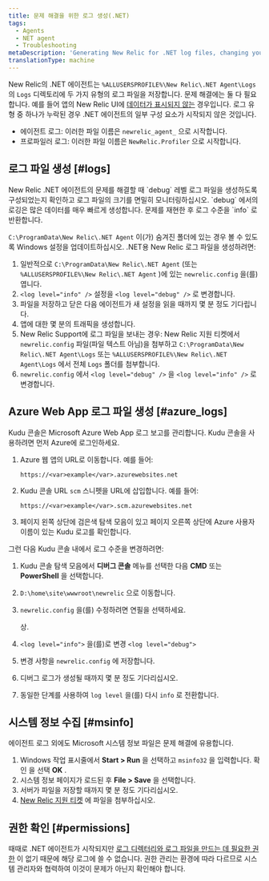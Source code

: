 ```yaml
---
title: 문제 해결을 위한 로그 생성(.NET)
tags:
  - Agents
  - NET agent
  - Troubleshooting
metaDescription: 'Generating New Relic for .NET log files, changing your log file settings, and collecting Microsoft System Information files.'
translationType: machine
---
```


New Relic의 .NET 에이전트는 `%ALLUSERSPROFILE%\New Relic\.NET Agent\Logs` 의 `Logs` 디렉토리에 두 가지 유형의 로그 파일을 저장합니다. 문제 해결에는 둘 다 필요합니다. 예를 들어 앱의 New Relic UI에 [데이터가 표시되지 않는](/docs/agents/net-agent/troubleshooting/no-data-appears-net) 경우입니다. 로그 유형 중 하나가 누락된 경우 .NET 에이전트의 일부 구성 요소가 시작되지 않은 것입니다.

* 에이전트 로그: 이러한 파일 이름은 `newrelic_agent_` 으로 시작합니다.
* 프로파일러 로그: 이러한 파일 이름은 `NewRelic.Profiler` 으로 시작합니다.

## 로그 파일 생성 [#logs]

<Callout variant="important">
  New Relic .NET 에이전트의 문제를 해결할 때 `debug` 레벨 로그 파일을 생성하도록 구성되었는지 확인하고 로그 파일의 크기를 면밀히 모니터링하십시오. `debug` 에서의 로깅은 많은 데이터를 매우 빠르게 생성합니다. 문제를 재현한 후 로그 수준을 `info` 로 반환합니다.
</Callout>

`C:\ProgramData\New Relic\.NET Agent` 이(가) 숨겨진 폴더에 있는 경우 볼 수 있도록 Windows 설정을 업데이트하십시오. .NET용 New Relic 로그 파일을 생성하려면:

1. 일반적으로 `C:\ProgramData\New Relic\.NET Agent` (또는 `%ALLUSERSPROFILE%\New Relic\.NET Agent` )에 있는 `newrelic.config` 을(를) 엽니다.
2. `<log level="info" />` 설정을 `<log level="debug" />` 로 변경합니다.
3. 파일을 저장하고 닫은 다음 에이전트가 새 설정을 읽을 때까지 몇 분 정도 기다립니다.
4. 앱에 대한 몇 분의 트래픽을 생성합니다.
5. New Relic Support에 로그 파일을 보내는 경우: New Relic 지원 티켓에서 `newrelic.config` 파일(파일 텍스트 아님)을 첨부하고 `C:\ProgramData\New Relic\.NET Agent\Logs` 또는 `%ALLUSERSPROFILE%\New Relic\.NET Agent\Logs` 에서 전체 `Logs` 폴더를 첨부합니다.
6. `newrelic.config` 에서 `<log level="debug" />` 을 `<log level="info" />` 로 변경합니다.

## Azure Web App 로그 파일 생성 [#azure_logs]

Kudu 콘솔은 Microsoft Azure Web App 로그 보고를 관리합니다. Kudu 콘솔을 사용하려면 먼저 Azure에 로그인하세요.

1. Azure 웹 앱의 URL로 이동합니다. 예를 들어:

   ```
   https://<var>example</var>.azurewebsites.net
   ```

2. Kudu 콘솔 URL `scm` 스니펫을 URL에 삽입합니다. 예를 들어:

   ```
   https://<var>example</var>.scm.azurewebsites.net
   ```

3. 페이지 왼쪽 상단에 검은색 탐색 모음이 있고 페이지 오른쪽 상단에 Azure 사용자 이름이 있는 Kudu 로고를 확인합니다.

그런 다음 Kudu 콘솔 내에서 로그 수준을 변경하려면:

1. Kudu 콘솔 탐색 모음에서 **디버그 콘솔** 메뉴를 선택한 다음 **CMD** 또는 **PowerShell** 을 선택합니다.

2. `D:\home\site\wwwroot\newrelic` 으로 이동합니다.

3. `newrelic.config` 을(를) 수정하려면 연필을 선택하세요.

   <Icon name="fe-edit-2"/>

   상.

4. `<log level="info">` 을(를)로 변경 `<log level="debug">`

5. 변경 사항을 `newrelic.config` 에 저장합니다.

6. 디버그 로그가 생성될 때까지 몇 분 정도 기다리십시오.

7. 동일한 단계를 사용하여 `log level` 을(를) 다시 `info` 로 전환합니다.

## 시스템 정보 수집 [#msinfo]

에이전트 로그 외에도 Microsoft 시스템 정보 파일은 문제 해결에 유용합니다.

1. Windows 작업 표시줄에서 **Start > Run** 을 선택하고 `msinfo32` 을 입력합니다. 확인 을 선택 **OK** .
2. 시스템 정보 페이지가 로드된 후 **File > Save** 을 선택합니다.
3. 서버가 파일을 저장할 때까지 몇 분 정도 기다리십시오.
4. [New Relic 지원 티켓](/docs/accounts-partnerships/education/getting-started-new-relic/find-help-or-file-support-ticket) 에 파일을 첨부하십시오.

## 권한 확인 [#permissions]

때때로 .NET 에이전트가 시작되지만 [로그 디렉터리와 로그 파일을 만드는 데 필요한 권한](/docs/agents/net-agent/troubleshooting/no-data-registry-key-permission-issues) 이 없기 때문에 해당 로그에 쓸 수 없습니다. 권한 관리는 환경에 따라 다르므로 시스템 관리자와 협력하여 이것이 문제가 아닌지 확인해야 합니다.